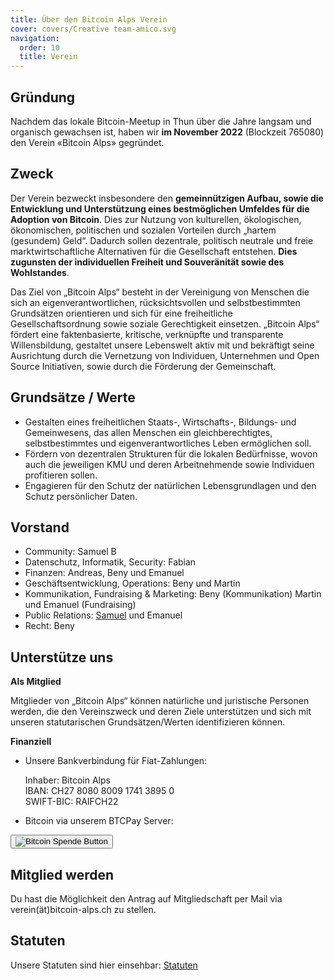 ```yaml
---
title: Über den Bitcoin Alps Verein
cover: covers/Creative team-amico.svg
navigation:
  order: 10
  title: Verein
---
```


## Gründung

Nachdem das lokale Bitcoin-Meetup in Thun über die Jahre langsam und organisch gewachsen ist, haben wir **im November 2022** (Blockzeit 765080) den Verein «Bitcoin Alps» gegründet.

## Zweck

Der Verein bezweckt insbesondere den **gemeinnützigen Aufbau, sowie die Entwicklung und Unterstützung eines bestmöglichen Umfeldes für die Adoption von Bitcoin**. Dies zur Nutzung von kulturellen, ökologischen, ökonomischen, politischen und sozialen Vorteilen durch „hartem (gesundem) Geld“. Dadurch sollen dezentrale, politisch neutrale und freie marktwirtschaftliche Alternativen für die Gesellschaft entstehen. **Dies zugunsten der individuellen Freiheit und Souveränität sowie des Wohlstandes**.

Das Ziel von „Bitcoin Alps“ besteht in der Vereinigung von Menschen die sich an eigenverantwortlichen, rücksichtsvollen und selbstbestimmten Grundsätzen orientieren und sich für eine freiheitliche Gesellschaftsordnung sowie soziale Gerechtigkeit einsetzen. „Bitcoin Alps“ fördert eine faktenbasierte, kritische, verknüpfte und transparente Willensbildung, gestaltet unsere Lebenswelt aktiv mit und bekräftigt seine Ausrichtung durch die Vernetzung von Individuen, Unternehmen und Open Source Initiativen, sowie durch die Förderung der Gemeinschaft.

## Grundsätze / Werte

- Gestalten eines freiheitlichen Staats-, Wirtschafts-, Bildungs- und Gemeinwesens, das allen Menschen ein gleichberechtigtes, selbstbestimmtes und eigenverantwortliches Leben ermöglichen soll.
- Fördern von dezentralen Strukturen für die lokalen Bedürfnisse, wovon auch die jeweiligen KMU und deren Arbeitnehmende sowie Individuen profitieren sollen.
- Engagieren für den Schutz der natürlichen Lebensgrundlagen und den Schutz persönlicher Daten.

## Vorstand

- Community: Samuel B
- Datenschutz, Informatik, Security: Fabian
- Finanzen: Andreas, Beny und Emanuel
- Geschäftsentwicklung, Operations: Beny und Martin
- Kommunikation, Fundraising & Marketing: Beny (Kommunikation) Martin und Emanuel (Fundraising)
- Public Relations: [Samuel](https://twitter.com/samuelkullmann "Samuel Link") und Emanuel
- Recht: Beny

## Unterstütze uns

**Als Mitglied**

Mitglieder von „Bitcoin Alps“ können natürliche und juristische Personen werden, die den Vereinszweck und deren Ziele unterstützen und sich mit unseren statutarischen Grundsätzen/Werten identifizieren können.

**Finanziell**

- Unsere Bankverbindung für Fiat-Zahlungen:

  Inhaber: Bitcoin Alps<br />
  IBAN: CH27 8080 8009 1741 3895 0<br />
  SWIFT-BIC: RAIFCH22

- Bitcoin via unserem BTCPay Server:
<form method="POST" action="https://pay.bitcoin-alps.ch/apps/2nZQ6Cw5dBZaDDc9udjNso2SRLMm/pos">
  <input type="hidden" name="redirectUrl" value="https://www.bitcoin-alps.ch/verein/spende_danke" />
  <button class="button is-ghost" type="submit" name="choiceKey" value="bitcoin alps spende"><Image src="bitcoin_spenden.svg" alt="Bitcoin Spende Button" /></button>
</form>

## Mitglied werden

Du hast die Möglichkeit den Antrag auf Mitgliedschaft per Mail via\
verein(ät)bitcoin-alps.ch zu stellen.

## Statuten

Unsere Statuten sind hier einsehbar: [Statuten](/docs/Statuten_Bitcoin_Alps_V02.00.pdf)
